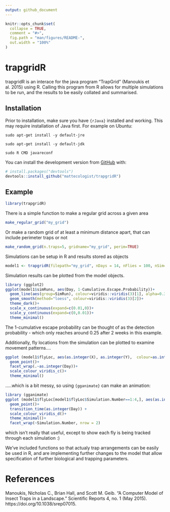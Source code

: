 ```yaml
---
output: github_document
---
```


<!-- README.md is generated from README.Rmd. Please edit that file -->

```r
knitr::opts_chunk$set(
  collapse = TRUE,
  comment = "#>",
  fig.path = "man/figures/README-",
  out.width = "100%"
)
```

# trapgridR

<!-- badges: start -->
<!-- badges: end -->

trapgridR is an interace for the java program "TrapGrid" (Manoukis et al. 2015) using R. Calling this program from R allows for multiple simulations to be run, and the results to be easily collated and summarised.


## Installation

Prior to installation, make sure you have `{rJava}` installed and working. This may require installation of Java first. For example on Ubuntu:

`sudo apt-get install -y default-jre`

`sudo apt-get install -y default-jdk`

`sudo R CMD javareconf`


You can install the development version from [GitHub](https://github.com/) with:

``` r
# install.packages("devtools")
devtools::install_github("mattecologist/trapgridR")
```



## Example

```r
library(trapgridR)
```

There is a simple function to make a regular grid across a given area
```r
make_regular_grid("my_grid")
```
Or make a random grid of at least a minimum distance apart, that can include perimeter traps or not

```r
make_random_grid(n.traps=5, gridname="my_grid", perim=TRUE)
```


Simulations can be setup in R and results stored as objects
```r
model1 <- trapgridR(filepath="my_grid", nDays = 14, nFlies = 100, nSim=20, D=10^5)
```

Simulation results can be plotted from the model objects. 
```r
library (ggplot2)
ggplot(model1$simRuns, aes(Day, 1-Cumulative.Escape.Probability))+
  geom_line(aes(group=SimRun), colour=viridis::viridis(3)[1], alpha=0.3)+
  geom_smooth(method="loess", colour=viridis::viridis(3)[2])+
  theme_dark()+
  scale_x_continuous(expand=c(0.01,0))+
  scale_y_continuous(expand=c(0,0.01))+
  theme_minimal()

```
The 1-cumulative escape probability can be thought of as the detection probability - which only reaches around 0.25 after 2 weeks in this example.


Additionally, fly locations from the simulation can be plotted to examine movement patterns....
```r
ggplot (model1$flyLoc, aes(as.integer(X), as.integer(Y),  colour=as.integer(Simulation.Number)))+
  geom_point()+
  facet_wrap(.~as.integer(Day))+
  scale_colour_viridis_c()+
  theme_minimal()
```




.....which is a bit messy, so using `{gganimate}` can make an animation:

```r
library (gganimate)
ggplot (model1$flyLoc[model1$flyLoc$Simulation.Number==1:4,], aes(as.integer(X), as.integer(Y),  colour=Simulation.Number))+
  geom_point()+
  transition_time(as.integer(Day)) +
  scale_colour_viridis_d()+
  theme_minimal()+
  facet_wrap(~Simulation.Number, nrow = 2)

```
which isn't really that useful, except to show each fly is being tracked through each simulation :)

We've included functions so that actualy trap arrangements can be easily be used in R, and are implementing further changes to the model that allow specification of further biological and trapping parameters.

# References

Manoukis, Nicholas C., Brian Hall, and Scott M. Geib. “A Computer Model of Insect Traps in a Landscape.” Scientific Reports 4, no. 1 (May 2015). https://doi.org/10.1038/srep07015.
